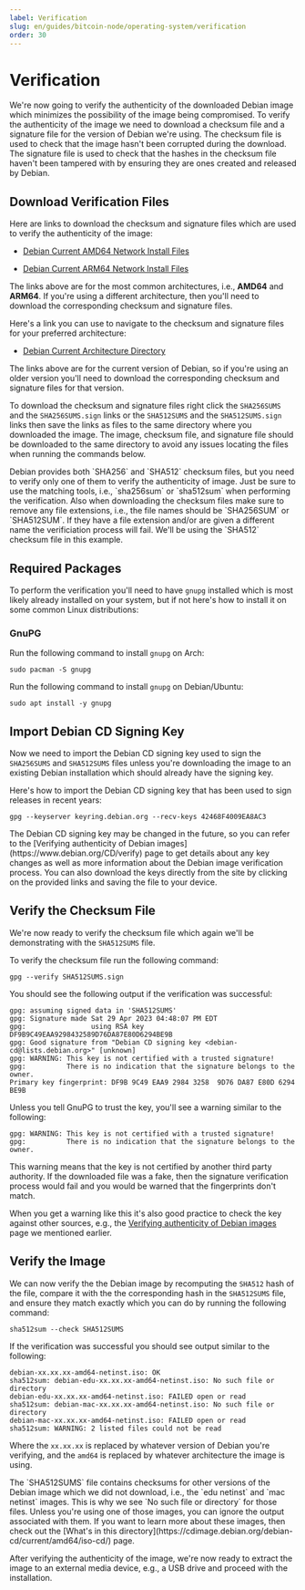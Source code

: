 ```yaml
---
label: Verification
slug: en/guides/bitcoin-node/operating-system/verification
order: 30
---
```



# Verification

We're now going to verify the authenticity of the downloaded Debian image which minimizes the possibility of the image being compromised. To verify the authenticity of the image we need to download a checksum file and a signature file for the version of Debian we're using. The checksum file is used to check that the image hasn't been corrupted during the download. The signature file is used to check that the hashes in the checksum file haven't been tampered with by ensuring they are ones created and released by Debian.

## Download Verification Files

Here are links to download the checksum and signature files which are used to verify the authenticity of the image:

- [Debian Current AMD64 Network Install Files](https://cdimage.debian.org/debian-cd/current/amd64/iso-cd/)

- [Debian Current ARM64 Network Install Files](https://cdimage.debian.org/debian-cd/current/arm64/iso-cd/)

The links above are for the most common architectures, i.e., **AMD64** and **ARM64**. If you're using a different architecture, then you'll need to download the corresponding checksum and signature files.

Here's a link you can use to navigate to the checksum and signature files for your preferred architecture:

- [Debian Current Architecture Directory](https://cdimage.debian.org/debian-cd/current/)

<Callout client:load type="info">
  The links above are for the current version of Debian, so if you're using an older version you'll need to download the corresponding checksum and signature files for that version.
</Callout>

To download the checksum and signature files right click the `SHA256SUMS` and the `SHA256SUMS.sign` links or the `SHA512SUMS` and the `SHA512SUMS.sign` links then save the links as files to the same directory where you downloaded the image. The image, checksum file, and signature file should be downloaded to the same directory to avoid any issues locating the files when running the commands below.

<Callout client:load type="tip">
  Debian provides both `SHA256` and `SHA512` checksum files, but you need to verify only one of them to verify the authenticity of image. Just be sure to use the matching tools, i.e., `sha256sum` or `sha512sum` when performing the verification. Also when downloading the checksum files make sure to remove any file extensions, i.e., the file names should be `SHA256SUM` or `SHA512SUM`. If they have a file extension and/or are given a different name the verificiation process will fail. We'll be using the `SHA512` checksum file in this example.
</Callout>

## Required Packages

To perform the verification you'll need to have `gnupg` installed which is most likely already installed on your system, but if not here's how to install it on some common Linux distributions:

### GnuPG

Run the following command to install `gnupg` on Arch:

```sh:Arch
sudo pacman -S gnupg
```

Run the following command to install `gnupg` on Debian/Ubuntu:

```sh:Debian/Ubuntu
sudo apt install -y gnupg
```

## Import Debian CD Signing Key

Now we need to import the Debian CD signing key used to sign the `SHA256SUMS` and `SHA512SUMS` files unless you're downloading the image to an existing Debian installation which should already have the signing key.

Here's how to import the Debian CD signing key that has been used to sign releases in recent years:

```sh:Import Debian Public Key
gpg --keyserver keyring.debian.org --recv-keys 42468F4009EA8AC3
```

<Callout client:load type="tip">
  The Debian CD signing key may be changed in the future, so you can refer to the [Verifying authenticity of Debian images](https://www.debian.org/CD/verify) page to get details about any key changes as well as more information about the Debian image verification process. You can also download the keys directly from the site by clicking on the provided links and saving the file to your device.
</Callout>

## Verify the Checksum File

We're now ready to verify the checksum file which again we'll be demonstrating with the `SHA512SUMS` file.

To verify the checksum file run the following command:

```sh:Verify Checksum File
gpg --verify SHA512SUMS.sign
```

You should see the following output if the verification was successful:

```sh:Checksum Verification Output
gpg: assuming signed data in 'SHA512SUMS'
gpg: Signature made Sat 29 Apr 2023 04:48:07 PM EDT
gpg:                using RSA key DF9B9C49EAA9298432589D76DA87E80D6294BE9B
gpg: Good signature from "Debian CD signing key <debian-cd@lists.debian.org>" [unknown]
gpg: WARNING: This key is not certified with a trusted signature!
gpg:          There is no indication that the signature belongs to the owner.
Primary key fingerprint: DF9B 9C49 EAA9 2984 3258  9D76 DA87 E80D 6294 BE9B
```

Unless you tell GnuPG to trust the key, you'll see a warning similar to the following:

```sh:GnuPG Warning
gpg: WARNING: This key is not certified with a trusted signature!
gpg:          There is no indication that the signature belongs to the owner.
```

This warning means that the key is not certified by another third party authority. If the downloaded file was a fake, then the signature verification process would fail and you would be warned that the fingerprints don't match.

When you get a warning like this it's also good practice to check the key against other sources, e.g., the [Verifying authenticity of Debian images](https://www.debian.org/CD/verify) page we mentioned earlier.

## Verify the Image

We can now verify the the Debian image by recomputing the `SHA512` hash of the file, compare it with the the corresponding hash in the `SHA512SUMS` file, and ensure they match exactly which you can do by running the following command:

```sh:Verify the Image
sha512sum --check SHA512SUMS
```

If the verification was successful you should see output similar to the following:

```sh:Image Verification Output
debian-xx.xx.xx-amd64-netinst.iso: OK
sha512sum: debian-edu-xx.xx.xx-amd64-netinst.iso: No such file or directory
debian-edu-xx.xx.xx-amd64-netinst.iso: FAILED open or read
sha512sum: debian-mac-xx.xx.xx-amd64-netinst.iso: No such file or directory
debian-mac-xx.xx.xx-amd64-netinst.iso: FAILED open or read
sha512sum: WARNING: 2 listed files could not be read
```

Where the `xx.xx.xx` is replaced by whatever version of Debian you're verifying, and the `amd64` is replaced by whatever architecture the image is using.

<Callout client:load type="info">
  The `SHA512SUMS` file contains checksums for other versions of the Debian image which we did not download, i.e., the `edu netinst` and `mac netinst` images. This is why we see `No such file or directory` for those files. Unless you're using one of those images, you can ignore the output associated with them. If you want to learn more about these images, then check out the [What's in this directory](https://cdimage.debian.org/debian-cd/current/amd64/iso-cd/) page.
</Callout>

After verifying the authenticity of the image, we're now ready to extract the image to an external media device, e.g., a USB drive and proceed with the installation.

